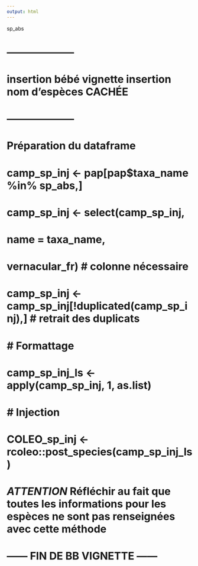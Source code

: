 ```yaml
---
output: html
---
```


sp_abs

# -------------------- #
# insertion bébé vignette insertion nom d'espèces CACHÉE
# -------------------- #

# Préparation du dataframe
# camp_sp_inj <- pap[pap$taxa_name %in% sp_abs,]
# camp_sp_inj <- select(camp_sp_inj,
#                      name = taxa_name,
#                      vernacular_fr) # colonne nécessaire
# 
# 
# camp_sp_inj <- camp_sp_inj[!duplicated(camp_sp_inj),] # retrait des duplicats
# 
# # Formattage
# camp_sp_inj_ls <- apply(camp_sp_inj, 1, as.list)
# 
# # Injection
# 
# COLEO_sp_inj <- rcoleo::post_species(camp_sp_inj_ls)

# ***ATTENTION*** Réfléchir au fait que toutes les informations pour les espèces ne sont pas renseignées avec cette méthode 
# ------ FIN DE BB VIGNETTE ------ #


